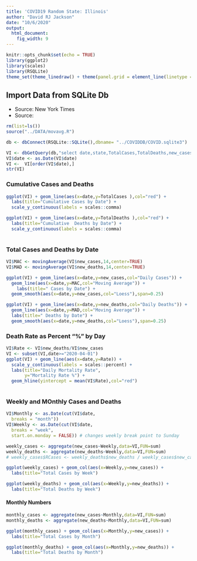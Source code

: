 ```yaml
---
title: 'COVID19 Random State: Illinois'
author: "David RJ Jackson"
date: "10/6/2020"
output: 
  html_document: 
    fig_width: 9
---
```


```r
knitr::opts_chunk$set(echo = TRUE)
library(ggplot2)
library(scales)
library(RSQLite)
theme_set(theme_linedraw() + theme(panel.grid = element_line(linetype = 'dashed')))
```

## Import Data from SQLite Db
* Source: New York Times
* Source:

```r
rm(list=ls())
source("../DATA/movavg.R")

db <- dbConnect(RSQLite::SQLite(),dbname= "../COVIDDB/COVID.sqlite3")

VI <- dbGetQuery(db,"select date,state,TotalCases,TotalDeaths,new_cases,new_deaths from  STATESDAILY where state='Illinois'")
VI$date <- as.Date(VI$date)
VI <-  VI[order(VI$date),]
str(VI)
```


### Cumulative Cases and Deaths

```r
ggplot(VI) + geom_line(aes(x=date,y=TotalCases ),col="red") +
  labs(title="Cumulative Cases by Date") +
  scale_y_continuous(labels = scales::comma)

ggplot(VI) + geom_line(aes(x=date,y=TotalDeaths ),col="red") +
  labs(title="Cumulative  Deaths by Date") +
  scale_y_continuous(labels = scales::comma) 
  
```

### Total Cases and Deaths by Date

```r
VI$MAC <- movingAverage(VI$new_cases,14,center=TRUE)
VI$MAD <- movingAverage(VI$new_deaths,14,center=TRUE)
```


```r
ggplot(VI) + geom_line(aes(x=date,y=new_cases,col="Daily Cases")) +
  geom_line(aes(x=date,y=MAC,col="Moving Average")) + 
    labs(title=" Cases by Date") +
  geom_smooth(aes(x=date,y=new_cases,col="Loess"),span=0.25)

ggplot(VI) + geom_line(aes(x=date,y=new_deaths,col="Daily Deaths")) +
  geom_line(aes(x=date,y=MAD,col="Moving Average")) + 
  labs(title=" Deaths by Date") +
  geom_smooth(aes(x=date,y=new_deaths,col="Loess"),span=0.25)
```

### Death Rate as Percent "%" by Day

```r
VI$Rate <- VI$new_deaths/VI$new_cases
VI <- subset(VI,date>="2020-04-01")
ggplot(VI) + geom_line(aes(x=date,y=Rate)) +
  scale_y_continuous(labels = scales::percent) +
  labs(title="Daily Mortality Rate",
       y="Mortality Rate %") +
  geom_hline(yintercept = mean(VI$Rate),col="red")
  
```

### Weekly and MOnthly Cases and Deaths

```r
VI$Monthly <- as.Date(cut(VI$date,
  breaks = "month"))
VI$Weekly <- as.Date(cut(VI$date,
  breaks = "week",
  start.on.monday = FALSE)) # changes weekly break point to Sunday

```

```r
weekly_cases <- aggregate(new_cases~Weekly,data=VI,FUN=sum)
weekly_deaths <- aggregate(new_deaths~Weekly,data=VI,FUN=sum)
# weekly_cases$RCases <- weekly_deaths$new_deaths / weekly_cases$new_cases *100
```
```r
ggplot(weekly_cases) + geom_col(aes(x=Weekly,y=new_cases)) +
  labs(title="Total Cases by Week")

ggplot(weekly_deaths) + geom_col(aes(x=Weekly,y=new_deaths)) +
  labs(title="Total Deaths by Week")
```

#### Monthly Numbers

```r
monthly_cases <- aggregate(new_cases~Monthly,data=VI,FUN=sum)
monthly_deaths <- aggregate(new_deaths~Monthly,data=VI,FUN=sum)

```
```r
ggplot(monthly_cases) + geom_col(aes(x=Monthly,y=new_cases)) +
  labs(title="Total Cases by Month")

ggplot(monthly_deaths) + geom_col(aes(x=Monthly,y=new_deaths)) +
  labs(title="Total Deaths by Month")
```
